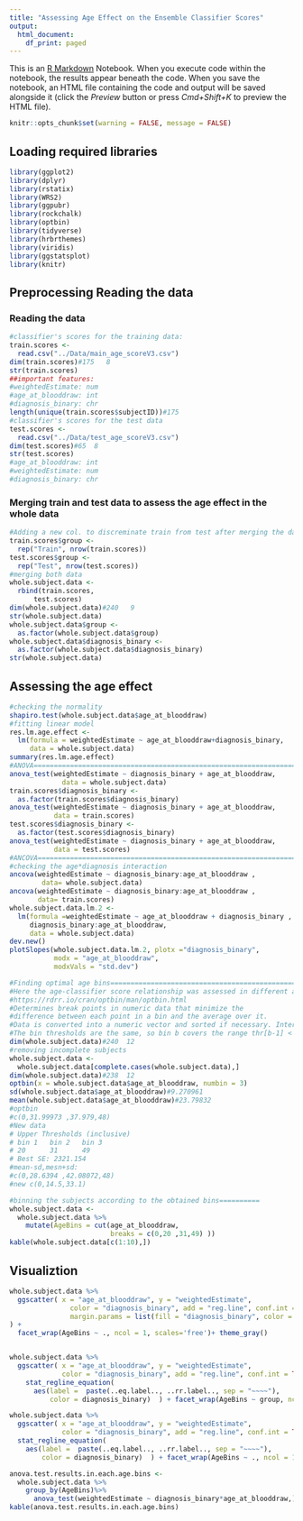 ```yaml
---
title: "Assessing Age Effect on the Ensemble Classifier Scores"
output:
  html_document:
    df_print: paged
---
```


This is an [R Markdown](http://rmarkdown.rstudio.com) Notebook. When you execute code within the notebook, the results appear beneath the code. 
When you save the notebook, an HTML file containing the code and output will be saved alongside it (click the *Preview* button or press *Cmd+Shift+K* to preview the HTML file). 

```r
knitr::opts_chunk$set(warning = FALSE, message = FALSE) 
```


## Loading required libraries
```r
library(ggplot2)
library(dplyr)
library(rstatix)
library(WRS2)
library(ggpubr)
library(rockchalk)
library(optbin)
library(tidyverse)
library(hrbrthemes)
library(viridis)
library(ggstatsplot)
library(knitr)
```

## Preprocessing Reading the data
### Reading the data
```r
#classifier's scores for the training data:
train.scores <- 
  read.csv("../Data/main_age_scoreV3.csv")
dim(train.scores)#175   8
str(train.scores)
##important features:
#weightedEstimate: num
#age_at_blooddraw: int
#diagnosis_binary: chr
length(unique(train.scores$subjectID))#175
#classifier's scores for the test data
test.scores <- 
  read.csv("../Data/test_age_scoreV3.csv")
dim(test.scores)#65  8
str(test.scores)
#age_at_blooddraw: int
#weightedEstimate: num
#diagnosis_binary: chr
```

### Merging train and test data to assess the age effect in the whole data 
```r
#Adding a new col. to discreminate train from test after merging the data
train.scores$group <-
  rep("Train", nrow(train.scores))
test.scores$group <-
  rep("Test", nrow(test.scores))
#merging both data
whole.subject.data <- 
  rbind(train.scores,
      test.scores)
dim(whole.subject.data)#240   9
str(whole.subject.data)
whole.subject.data$group <- 
  as.factor(whole.subject.data$group)
whole.subject.data$diagnosis_binary <- 
  as.factor(whole.subject.data$diagnosis_binary)
str(whole.subject.data)

```

## Assessing the age effect
```r
#checking the normality
shapiro.test(whole.subject.data$age_at_blooddraw)
#fitting linear model
res.lm.age.effect <-
  lm(formula = weightedEstimate ~ age_at_blooddraw+diagnosis_binary, 
     data = whole.subject.data)
summary(res.lm.age.effect)
#ANOVA================================================================================
anova_test(weightedEstimate ~ diagnosis_binary + age_at_blooddraw, 
             data = whole.subject.data) 
train.scores$diagnosis_binary <- 
  as.factor(train.scores$diagnosis_binary)
anova_test(weightedEstimate ~ diagnosis_binary + age_at_blooddraw, 
           data = train.scores) 
test.scores$diagnosis_binary <- 
  as.factor(test.scores$diagnosis_binary)
anova_test(weightedEstimate ~ diagnosis_binary + age_at_blooddraw, 
           data = test.scores) 
#ANCOVA================================================================================
#checking the age*diagnosis interaction
ancova(weightedEstimate ~ diagnosis_binary:age_at_blooddraw , 
        data= whole.subject.data)
ancova(weightedEstimate ~ diagnosis_binary:age_at_blooddraw , 
       data= train.scores)
whole.subject.data.lm.2 <- 
  lm(formula =weightedEstimate ~ age_at_blooddraw + diagnosis_binary , 
     diagnosis_binary:age_at_blooddraw, 
     data = whole.subject.data)
dev.new()
plotSlopes(whole.subject.data.lm.2, plotx ="diagnosis_binary", 
           modx = "age_at_blooddraw", 
           modxVals = "std.dev")

#Finding optimal age bins================================================================================
#Here the age-classifier score relationship was assessed in different age bins
#https://rdrr.io/cran/optbin/man/optbin.html
#Determines break points in numeric data that minimize the 
#difference between each point in a bin and the average over it.
#Data is converted into a numeric vector and sorted if necessary. Internally bins are determined by positions within the vector, with the breaks inclusive at the upper end. 
#The bin thresholds are the same, so bin b covers the range thr[b-1] < x <= thr[b], where thr[0] is -Inf. 
dim(whole.subject.data)#240  12
#removing incomplete subjects 
whole.subject.data <- 
  whole.subject.data[complete.cases(whole.subject.data),]
dim(whole.subject.data)#238  12
optbin(x = whole.subject.data$age_at_blooddraw, numbin = 3)
sd(whole.subject.data$age_at_blooddraw)#9.270961
mean(whole.subject.data$age_at_blooddraw)#23.79832
#optbin
#c(0,31.99973 ,37.979,48)
#New data 
# Upper Thresholds (inclusive)
# bin 1   bin 2   bin 3   
# 20      31      49   
# Best SE: 2321.154
#mean-sd,mesn+sd:
#c(0,28.6394 ,42.08072,48) 
#new c(0,14.5,33.1) 

#binning the subjects according to the obtained bins==========
whole.subject.data <- 
  whole.subject.data %>%
    mutate(AgeBins = cut(age_at_blooddraw, 
                         breaks = c(0,20 ,31,49) ))
kable(whole.subject.data[c(1:10),])
```

## Visualiztion 
```r
whole.subject.data %>%
  ggscatter( x = "age_at_blooddraw", y = "weightedEstimate",  
               color = "diagnosis_binary", add = "reg.line", conf.int = TRUE, 
               margin.params = list(fill = "diagnosis_binary", color = "diagnosis_binary", size = 0.2)
) +
  facet_wrap(AgeBins ~ ., ncol = 1, scales='free')+ theme_gray()


whole.subject.data %>%
  ggscatter( x = "age_at_blooddraw", y = "weightedEstimate",
             color = "diagnosis_binary", add = "reg.line", conf.int = TRUE, mean.point = TRUE) + 
    stat_regline_equation(
      aes(label =  paste(..eq.label.., ..rr.label.., sep = "~~~~"), 
          color = diagnosis_binary)  ) + facet_wrap(AgeBins ~ group, ncol = 3, scales='free')+ theme_gray()

whole.subject.data %>%
  ggscatter( x = "age_at_blooddraw", y = "weightedEstimate",
             color = "diagnosis_binary", add = "reg.line", conf.int = TRUE, mean.point = TRUE) + 
  stat_regline_equation(
    aes(label =  paste(..eq.label.., ..rr.label.., sep = "~~~~"), 
        color = diagnosis_binary)  ) + facet_wrap(AgeBins ~ ., ncol = 1, scales='free')+ theme_gray()

anova.test.results.in.each.age.bins <-
  whole.subject.data %>%
    group_by(AgeBins)%>%
      anova_test(weightedEstimate ~ diagnosis_binary*age_at_blooddraw,) 
kable(anova.test.results.in.each.age.bins)

```


